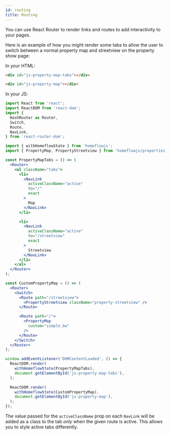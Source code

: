 ```yaml
---
id: routing
title: Routing
---
```


You can use React Router to render links and routes to add interactivity to your pages.

Here is an example of how you might render some tabs to allow the user to switch between a normal property map and streetview on the property show page:

In your HTML:

```html
<div id="js-property-map-tabs"></div>

<div id="js-property-map"></div>
```

In your JS:

```jsx
import React from 'react';
import ReactDOM from 'react-dom';
import {
  HashRouter as Router,
  Switch,
  Route,
  NavLink,
} from 'react-router-dom';

import { withHomeflowState } from 'homeflowjs';
import { PropertyMap, PropertyStreetview } from 'homeflowjs/properties';

const PropertyMapTabs = () => (
  <Router>
    <ul className="tabs">
      <li>
        <NavLink
          activeClassName="active"
          to="/"
          exact
        >
          Map
        </NavLink>
      </li>

      <li>
        <NavLink
          activeClassName="active"
          to="/streetview"
          exact
        >
          Streetview
        </NavLink>
      </li>
    </ul>
  </Router>
);

const CustomPropertyMap = () => (
  <Router>
    <Switch>
      <Route path="/streetview">
        <PropertyStreetview className="property-streetview" />
      </Route>

      <Route path="/">
        <PropertyMap
          custom="simple_bw"
        />
      </Route>
    </Switch>
  </Router>
);

window.addEventListener('DOMContentLoaded', () => {
  ReactDOM.render(
    withHomeflowState(PropertyMapTabs),
    document.getElementById('js-property-map-tabs'),
  );

  ReactDOM.render(
    withHomeflowState(CustomPropertyMap),
    document.getElementById('js-property-map'),
  );
});
```

The value passed for the `activeClassName` prop on each `NavLink` will be added as a class to the tab _only_ when the given route is active. This allows you to style active tabs differently.
